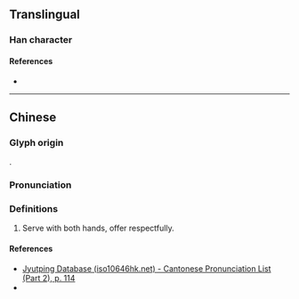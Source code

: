 {{character info}}
==Translingual==

===Han character===
{{Han char|rn=64|rad=手|as=07|sn=10|four=57054|canj=QHEJ|ids=⿰扌夆}}

====References====
* {{Han ref|kx=0432.180|dkj=12120|dj=0782.090|hdz=31886.080|uh=6340|ud=25408|bh=D1CB|bd=53707}}

----

==Chinese==
{{zh-forms}}

===Glyph origin===
{{Han etym}}
{{Han compound|手|夆|c1=s|c2=p|t1=hand|ls=psc}}.

===Pronunciation===
{{zh-pron
|m=féng
|c=fung4
|mn=phâng
|mc=y
|oc=y
|cat=
}}

===Definitions===
{{zh-hanzi}}

# {{lb|zh|archaic|_|or|_|Min Nan}} Serve with both hands, offer respectfully.

====References====
* [http://www.iso10646hk.net/jp/document/download.jsp Jyutping Database (iso10646hk.net) - Cantonese Pronunciation List (Part 2), p. 114]
* {{thcwd|6009}}